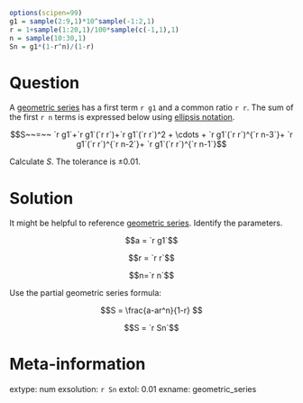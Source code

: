 ```r
options(scipen=99)
g1 = sample(2:9,1)*10^sample(-1:2,1)
r = 1+sample(1:20,1)/100*sample(c(-1,1),1)
n = sample(10:30,1)
Sn = g1*(1-r^n)/(1-r)
```

Question
========

A [geometric series](https://en.wikipedia.org/wiki/Geometric_series) has a first term `r g1` and a common ratio `r r`. The sum of the first `r n` terms is expressed below using [ellipsis notation](https://en.wikipedia.org/wiki/Ellipsis#In_mathematical_notation).



$$S~~=~~ `r g1`+`r g1`(`r r`)+`r g1`(`r r`)^2 + \cdots + `r g1`(`r r`)^{`r n-3`}+ `r g1`(`r r`)^{`r n-2`}+ `r g1`(`r r`)^{`r n-1`}$$



Calculate $S$. The tolerance is $\pm 0.01$.


Solution
========

It might be helpful to reference [geometric series](https://en.wikipedia.org/wiki/Geometric_series). Identify the parameters.

$$a = `r g1`$$

$$r = `r r`$$

$$n=`r n`$$

Use the partial geometric series formula:

$$S = \frac{a-ar^n}{1-r} $$

$$S = `r Sn`$$

Meta-information
============
extype: num
exsolution: `r Sn`
extol: 0.01
exname: geometric_series